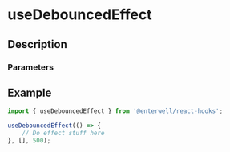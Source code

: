 
# useDebouncedEffect

## Description

<ComponentDescription name="useDebouncedEffect" />

### Parameters

<ComponentParameters name="useDebouncedEffect" />

## Example

```ts filename="example.ts" {3-5}
import { useDebouncedEffect } from '@enterwell/react-hooks';

useDebouncedEffect(() => {
    // Do effect stuff here
}, [], 500);
```